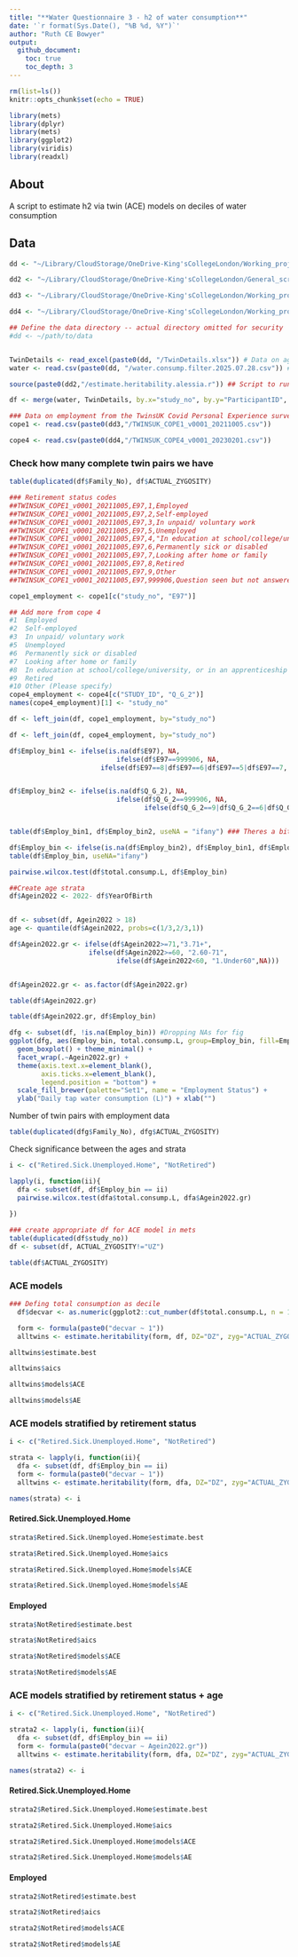 ```yaml
---
title: "**Water Questionnaire 3 - h2 of water consumption**"
date: '`r format(Sys.Date(), "%B %d, %Y")`'
author: "Ruth CE Bowyer"
output: 
  github_document:
    toc: true
    toc_depth: 3
---
```




```r
rm(list=ls())
knitr::opts_chunk$set(echo = TRUE)
```

```r
library(mets)
library(dplyr)
library(mets)
library(ggplot2)
library(viridis)
library(readxl)
```

## **About**

A script to estimate h2 via twin (ACE) models on deciles of water consumption

## **Data**



```r
dd <- "~/Library/CloudStorage/OneDrive-King'sCollegeLondon/Working_projects/Tap.water/SharedDSRB/Data/I1194"

dd2 <- "~/Library/CloudStorage/OneDrive-King'sCollegeLondon/General_scripts"

dd3 <- "~/Library/CloudStorage/OneDrive-King'sCollegeLondon/Working_projects/Cope.Cleaning/Data/Cope1.Cleaned/COPE1UKLLCSUBMISSION.Forchecking"

dd4 <- "~/Library/CloudStorage/OneDrive-King'sCollegeLondon/Working_projects/LEAP/Data/COVID/Cope_data"
```



```r

## Define the data directory -- actual directory omitted for security
#dd <- ~/path/to/data


TwinDetails <- read_excel(paste0(dd, "/TwinDetails.xlsx")) # Data on age, sex, ethnicity, zygosity 
water <- read.csv(paste0(dd, "/water.consump.filter.2025.07.28.csv")) # File derived as output from script 1. This csv file has been filtered in Script 1. 

source(paste0(dd2,"/estimate.heritability.alessia.r")) ## Script to run h2 analysis via mets, thanks to Alessia Visconti, now wrapped as an R package: https://github.com/alesssia/timesaveR

df <- merge(water, TwinDetails, by.x="study_no", by.y="ParticipantID", sort=F)

### Data on employment from the TwinsUK Covid Personal Experience surveys
cope1 <- read.csv(paste0(dd3,"/TWINSUK_COPE1_v0001_20211005.csv"))

cope4 <- read.csv(paste0(dd4,"/TWINSUK_COPE4_v0001_20230201.csv"))

```

### Check how many complete twin pairs we have

```r

table(duplicated(df$Family_No), df$ACTUAL_ZYGOSITY)

```


```r


### Retirement status codes
##TWINSUK_COPE1_v0001_20211005,E97,1,Employed
##TWINSUK_COPE1_v0001_20211005,E97,2,Self-employed
##TWINSUK_COPE1_v0001_20211005,E97,3,In unpaid/ voluntary work
##TWINSUK_COPE1_v0001_20211005,E97,5,Unemployed
##TWINSUK_COPE1_v0001_20211005,E97,4,"In education at school/college/university, or in an apprenticeship"
##TWINSUK_COPE1_v0001_20211005,E97,6,Permanently sick or disabled
##TWINSUK_COPE1_v0001_20211005,E97,7,Looking after home or family
##TWINSUK_COPE1_v0001_20211005,E97,8,Retired
##TWINSUK_COPE1_v0001_20211005,E97,9,Other
##TWINSUK_COPE1_v0001_20211005,E97,999906,Question seen but not answered

cope1_employment <- cope1[c("study_no", "E97")]

## Add more from cope 4
#1	Employed
#2	Self-employed
#3	In unpaid/ voluntary work
#5	Unemployed
#6	Permanently sick or disabled
#7	Looking after home or family
#8	In education at school/college/university, or in an apprenticeship
#9	Retired
#10	Other (Please specify)
cope4_employment <- cope4[c("STUDY_ID", "Q_G_2")]
names(cope4_employment)[1] <- "study_no"

df <- left_join(df, cope1_employment, by="study_no")

df <- left_join(df, cope4_employment, by="study_no")


```

```r

df$Employ_bin1 <- ifelse(is.na(df$E97), NA,
                           ifelse(df$E97==999906, NA,
                       ifelse(df$E97==8|df$E97==6|df$E97==5|df$E97==7, "Retired.Sick.Unemployed.Home", "NotRetired")))


df$Employ_bin2 <- ifelse(is.na(df$Q_G_2), NA,
                           ifelse(df$Q_G_2==999906, NA,
                                  ifelse(df$Q_G_2==9|df$Q_G_2==6|df$Q_G_2==7|df$Q_G_2==5, "Retired.Sick.Unemployed.Home", "NotRetired")))


table(df$Employ_bin1, df$Employ_bin2, useNA = "ifany") ### Theres a bit of difference between the two, using the latest measure if two are available

df$Employ_bin <- ifelse(is.na(df$Employ_bin2), df$Employ_bin1, df$Employ_bin2)
table(df$Employ_bin, useNA="ifany")
```

```r

pairwise.wilcox.test(df$total.consump.L, df$Employ_bin)
```

```r
##Create age strata
df$Agein2022 <- 2022- df$YearOfBirth


df <- subset(df, Agein2022 > 18)
age <- quantile(df$Agein2022, probs=c(1/3,2/3,1))

df$Agein2022.gr <- ifelse(df$Agein2022>=71,"3.71+",
                    ifelse(df$Agein2022>=60, "2.60-71",
                           ifelse(df$Agein2022<60, "1.Under60",NA)))


df$Agein2022.gr <- as.factor(df$Agein2022.gr)

table(df$Agein2022.gr)

```


```r
table(df$Agein2022.gr, df$Employ_bin)
```



```r

dfg <- subset(df, !is.na(Employ_bin)) #Dropping NAs for fig
ggplot(dfg, aes(Employ_bin, total.consump.L, group=Employ_bin, fill=Employ_bin)) + 
  geom_boxplot() + theme_minimal() +
  facet_wrap(.~Agein2022.gr) + 
  theme(axis.text.x=element_blank(),
        axis.ticks.x=element_blank(), 
        legend.position = "bottom") + 
  scale_fill_brewer(palette="Set1", name = "Employment Status") + 
  ylab("Daily tap water consumption (L)") + xlab("")

```

Number of twin pairs with employment data

```r
table(duplicated(dfg$Family_No), dfg$ACTUAL_ZYGOSITY)
```


Check significance between the ages and strata

```r

i <- c("Retired.Sick.Unemployed.Home", "NotRetired")

lapply(i, function(ii){
  dfa <- subset(df, df$Employ_bin == ii)
  pairwise.wilcox.test(dfa$total.consump.L, dfa$Agein2022.gr)
  
})

```


```r

### create appropriate df for ACE model in mets
table(duplicated(df$study_no))
df <- subset(df, ACTUAL_ZYGOSITY!="UZ")

table(df$ACTUAL_ZYGOSITY)

```



### **ACE models**

```r

### Defing total consumption as decile 
  df$decvar <- as.numeric(ggplot2::cut_number(df$total.consump.L, n = 10))

  form <- formula(paste0("decvar ~ 1"))
  alltwins <- estimate.heritability(form, df, DZ="DZ", zyg="ACTUAL_ZYGOSITY", fid="Family_No")


```



```r
alltwins$estimate.best
```
```r
alltwins$aics
```




```r
alltwins$models$ACE

```


```r
alltwins$models$AE

```


### **ACE models stratified by retirement status**

```r

i <- c("Retired.Sick.Unemployed.Home", "NotRetired")

strata <- lapply(i, function(ii){
  dfa <- subset(df, df$Employ_bin == ii)
  form <- formula(paste0("decvar ~ 1"))
  alltwins <- estimate.heritability(form, dfa, DZ="DZ", zyg="ACTUAL_ZYGOSITY", fid="Family_No")})

names(strata) <- i

```

#### **Retired.Sick.Unemployed.Home**

```r
strata$Retired.Sick.Unemployed.Home$estimate.best
```
```r
strata$Retired.Sick.Unemployed.Home$aics
```




```r
strata$Retired.Sick.Unemployed.Home$models$ACE

```


```r
strata$Retired.Sick.Unemployed.Home$models$AE

```



#### **Employed**

```r
strata$NotRetired$estimate.best
```
```r
strata$NotRetired$aics
```




```r
strata$NotRetired$models$ACE

```


```r
strata$NotRetired$models$AE

```

### **ACE models stratified by retirement status + age**


```r

i <- c("Retired.Sick.Unemployed.Home", "NotRetired")

strata2 <- lapply(i, function(ii){
  dfa <- subset(df, df$Employ_bin == ii)
  form <- formula(paste0("decvar ~ Agein2022.gr"))
  alltwins <- estimate.heritability(form, dfa, DZ="DZ", zyg="ACTUAL_ZYGOSITY", fid="Family_No")})

names(strata2) <- i

```

#### **Retired.Sick.Unemployed.Home**

```r
strata2$Retired.Sick.Unemployed.Home$estimate.best
```
```r
strata2$Retired.Sick.Unemployed.Home$aics
```




```r
strata2$Retired.Sick.Unemployed.Home$models$ACE

```


```r
strata2$Retired.Sick.Unemployed.Home$models$AE

```



#### **Employed**

```r
strata2$NotRetired$estimate.best
```
```r
strata2$NotRetired$aics
```




```r
strata2$NotRetired$models$ACE

```


```r
strata2$NotRetired$models$AE

```